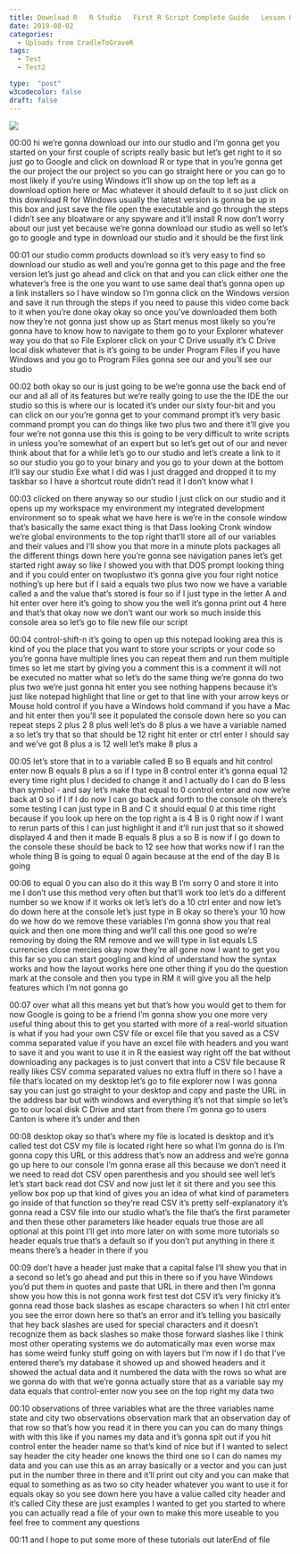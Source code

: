 ```yaml
---
title: Download R   R Studio   First R Script Complete Guide   Lesson 0
date: 2019-08-02
categories:
  - Uploads from CradleToGraveR
tags:
  - Test
  - Test2

type:  "post"
w3codecolor: false
draft: false
---
```


<a href="https://www.youtube.com/watch?v=sZo_Ig002Bw">
<img src="https://www.cradletograver.com/auto-posts/images/NA">
</a>









00:00
hi we're gonna download our into our studio and I'm gonna get you started on
your first couple of scripts really basic but let's get right to it so just
go to Google and click on download R or type that in you're gonna get the our
project the our project so you can go straight here or you can go to most
likely if you're using Windows it'll show up on the top left as a download
option here or Mac whatever it should default to it so just click on this
download R for Windows usually the latest version is gonna be up in this
box and just save the file open the executable and go through the steps I
didn't see any bloatware or any spyware and it'll install R now don't worry
about our just yet because we're gonna download our studio as well so let's go
to google and type in download our studio and it should be the first link

00:01
our studio comm products download so it's very easy to find so download our
studio as well and you're gonna get to this page and the free version let's
just go ahead and click on that and you can click either one the whatever's free
is the one you want to use same deal that's gonna open up a link installers
so I have window so I'm gonna click on the Windows version and save it run
through the steps if you need to pause this video come back to it when you're
done okay okay so once you've downloaded them both now they're not gonna just
show up as Start menus most likely so you're gonna have to know how to
navigate to them go to your Explorer whatever way you do that so File
Explorer click on your C Drive usually it's C Drive local disk whatever that is
it's going to be under Program Files if you have Windows and you go to Program
Files gonna see our and you'll see our studio

00:02
both okay so our is just going to be we're gonna use the back end of our and
all all of its features but we're really going to use the the IDE the our studio
so this is where our is located it's under our sixty
four-bit and you can click on our you're gonna get to your command prompt it's
very basic command prompt you can do things like two plus two and there it'll
give you four we're not gonna use this this is going to be very difficult to
write scripts in unless you're somewhat of an expert but so let's get out of our
and never think about that for a while let's go to our studio and let's create
a link to it so our studio you go to your binary and you go to your down at
the bottom it'll say our studio Exe what I did was I just dragged and dropped it
to my taskbar so I have a shortcut route didn't read it I don't know what I

00:03
clicked on there anyway so our studio I just click on our studio and it opens up
my workspace my environment my integrated development environment so to
speak what we have here is we're in the console window that's basically the same
exact thing is that Dass looking Cronk window
we're global environments to the top right that'll store all of our variables
and their values and I'll show you that more in a minute plots packages all the
different things down here you're gonna see navigation panes let's get started
right away so like I showed you with that DOS prompt looking thing and if you
could enter on twoplustwo it's gonna give you four right notice nothing's up
here but if I said a equals two plus two now we have a variable called a and the
value that's stored is four so if I just type in the letter A and hit enter over
here it's going to show you the well it's gonna print out 4 here and that's
that okay now we don't want our work so much
inside this console area so let's go to file new file our script

00:04
control-shift-n it's going to open up this notepad looking area this is kind
of you the place that you want to store your scripts or your code so you're
gonna have multiple lines you can repeat them and run them multiple times so let
me start by giving you a comment this is a comment it will not be executed no
matter what so let's do the same thing we're gonna do two plus two we're just
gonna hit enter you see nothing happens because it's just like notepad highlight
that line or get to that line with your arrow keys or Mouse hold
control if you have a Windows hold command if you have a Mac and hit enter
then you'll see it populated the console
down here so you can repeat steps 2 plus 2 8 plus well let's do 8 plus a we have
a variable named a so let's try that so that should be 12 right hit enter or
ctrl enter I should say and we've got 8 plus a is 12 well let's make 8 plus a

00:05
let's store that in to a variable called B so B equals and hit control enter
now B equals 8 plus a so if I type in B control enter it's gonna equal 12 every
time right plus I decided to change it and I actually do I can do B less than
symbol - and say let's make that equal to 0 control enter and now we're back at
0 so if I if I do now I can go back and forth to the console oh there's some
testing I can just type in B and C it should equal 0 at this time right
because if you look up here on the top right a is 4 B is 0 right now if I want
to rerun parts of this I can just highlight it and it'll run just that so
it showed displayed 4 and then it made B
equals 8 plus a so B is now if I go down to the console these should be back to
12 see how that works now if I ran the whole thing B is going to equal 0 again
because at the end of the day B is going

00:06
to equal 0 you can also do it this way B
I'm sorry 0 and store it into me I don't use this method very often but that'll
work too let's do a different number so we know if it works ok let's let's do a
10 ctrl enter and now let's do down here
at the console let's just type in B okay so there's your 10 how do we how do we
remove these variables I'm gonna show you that real quick and then one more
thing and we'll call this one good so we're removing by doing the RM remove
and we will type in list equals LS currencies close mercies
okay now they're all gone now I want to get you this far so you can start
googling and kind of understand how the syntax works and how the layout works
here one other thing if you do the question mark at the console and then
you type in RM it will give you all the help features which I'm not gonna go

00:07
over what all this means yet but that's how you would get to them for now Google
is going to be a friend I'm gonna show you one more very useful thing about
this to get you started with more of a real-world situation is what if you had
your own CSV file or excel file that you saved as a CSV comma separated value if
you have an excel file with headers and you want to save it and you want to use
it in R the easiest way right off the bat without downloading any packages is
to just convert that into a CSV file because R really likes CSV comma
separated values no extra fluff in there so I have a file that's located on my
desktop let's go to file explorer now I was gonna say you can just go straight
to your desktop and copy and paste the URL in the address bar but with windows
and everything it's not that simple so let's go to our local disk C Drive and
start from there I'm gonna go to users Canton is where it's under and then

00:08
desktop okay so that's where my file is located is desktop and it's called test
dot CSV my file is located right here so
what I'm gonna do is I'm gonna copy this URL or this address that's now an
address and we're gonna go up here to our console I'm gonna erase all this
because we don't need it we need to read dot CSV open parenthesis and you should
see well let's let's start back read dot CSV and now just let it sit there and
you see this yellow box pop up that kind of gives you an idea of what kind of
parameters go inside of that function so they're read CSV it's pretty
self-explanatory it's gonna read a CSV file into our studio what's the file
that's the first parameter and then these other parameters like header
equals true those are all optional at this point I'll get into more
later on with some more tutorials so header equals true that's a default so
if you don't put anything in there it means there's a header in there if you

00:09
don't have a header just make that a capital false I'll show you that in a
second so let's go ahead and put this in there so if you have Windows you'd put
them in quotes and paste that URL in there and then I'm gonna show you how
this is not gonna work first test dot CSV
it's very finicky it's gonna read those back slashes as escape characters so
when I hit ctrl enter you see the error down here so that's an error and it's
telling you basically that hey back slashes are used for special characters
and it doesn't recognize them as back slashes so make those forward slashes
like I think most other operating systems we do automatically max even
worse max has some weird funky stuff going on with layers but I'm now if I do
that I've entered there's my database it showed up and showed headers and it
showed the actual data and it numbered the data with the rows so what are we
gonna do with that we're gonna actually store that as a variable say my data
equals that control-enter now you see on the top right my data two

00:10
observations of three variables what are the three variables name state and city
two observations observation mark that an observation day of that row so that's
how you read it in there you can you can do many things with with this like if
you names my data and it's gonna spit out if you hit control enter the header
name so that's kind of nice but if I wanted to select say header the city
header one knows the third one so I can do names my data and you can use this as
an array basically or a vector and you can just put in the number three in
there and it'll print out city and you can make that equal to something as as
two so city header whatever you want to use it for equals okay so you see down
here you have a value called city header and it's called City these are just
examples I wanted to get you started to where you can actually read a file of
your own to make this more useable to you feel free to comment any questions

00:11
and I hope to put some more of these tutorials out laterEnd of file

